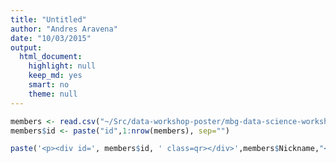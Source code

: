 ```yaml
---
title: "Untitled"
author: "Andres Aravena"
date: "10/03/2015"
output:
  html_document:
    highlight: null
    keep_md: yes
    smart: no
    theme: null
---
```


<script type="text/javascript" src="qrcodejs/qrcode.js"></script>


```r
members <- read.csv("~/Src/data-workshop-poster/mbg-data-science-workshop.csv", header=TRUE, quote="\"", skip=1)
members$id <- paste("id",1:nrow(members), sep="")
```

```r
paste('<p><div id=', members$id, ' class=qr></div>',members$Nickname,"</p>\n", sep="", collapse=" ")
```

<script>

```r
paste('var ',members$id,' = new QRCode(document.getElementById("',members$id,'"), {width:150, height:150});\n',sep="", collapse=" ")
paste(members$id,'.makeCode("', members$Email.address,'");\n',sep="", collapse=" ")
```

</script>
